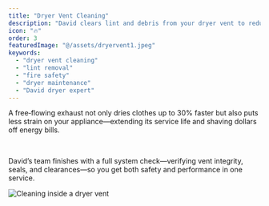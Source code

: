 ```yaml
---
title: "Dryer Vent Cleaning"
description: "David clears lint and debris from your dryer vent to reduce fire risk, improve airflow, and speed up drying times. Camera‑verified and brush‑powered, we make sure nothing’s left behind."
icon: "🔥"
order: 3
featuredImage: "@/assets/dryervent1.jpeg"
keywords:
  - "dryer vent cleaning"
  - "lint removal"
  - "fire safety"
  - "dryer maintenance"
  - "David dryer expert"
---
```



<Section variant="imageCol3" childSlotClass="flex lg:flex-row-reverse">
  <Section variant="textCol">
    <Section
      variant="headAndP"
      heading={[{ text: "Stop a Hidden Fire Hazard", tagName: "h4" }]}
    >
      <p>
        Clogged dryer vents are one of the leading causes of household fires. Every ounce of lint removed lowers that risk—David uses high‑speed rotary brushes to dislodge debris, then powerful vacuums to haul it away.
      </p>
      <br/>
      <p>
        With clear before‑and‑after camera footage, you’ll see exactly where blockages were—and know you’re safe when your dryer runs.
      </p>
    </Section>
    <Section
      variant="headAndP"
      heading={[{ text: "Efficiency & Longevity", tagName: "h4" }]}
    >
      <p>
        A free‑flowing exhaust not only dries clothes up to 30% faster but also puts less strain on your appliance—extending its service life and shaving dollars off energy bills.
      </p>
      <br/>
      <p>
        David’s team finishes with a full system check—verifying vent integrity, seals, and clearances—so you get both safety and performance in one service.
      </p>
    </Section>
  </Section>

  <Section variant="contentImgSec">
    <Image
      src={ventImg}
      alt="Cleaning inside a dryer vent"
      class="w-full h-auto rounded-lg shadow-lg mb-6"
      loading="lazy"
    />
  </Section>
</Section>
